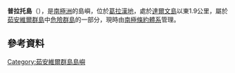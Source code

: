 {{coord|63|26|S|54|40|W|display=title}}

'''普拉托島'''（{{lang-en|Plato Island}}），是[[南極洲|南極洲]]的島嶼，位於[[葛拉漢地|葛拉漢地]]，處於[[達爾文島|達爾文島]]以東1.9公里，屬於[[茹安維爾群島|茹安維爾群島]]中[[危險群島|危險群島]]的一部分，現時由[[南極條約體系|南極條約體系]]管理。

==參考資料==
{{usgs-gazetteer}}

{{DEFAULTSORT:Plato Island}}
[[Category:茹安維爾群島島嶼|Category:茹安維爾群島島嶼]]

{{JoinvilleIsland-geo-stub}}